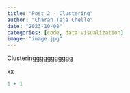 ```yaml
---
title: "Post 2 - Clustering"
author: "Charan Teja Chelle"
date: "2023-10-08"
categories: [code, data visualization]
image: "image.jpg"
---
```


Clusteringgggggggggg

xx

```r
1 + 1
```
